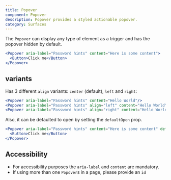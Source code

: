 ```yaml
---
title: Popover
component: Popover
description: Popover provides a styled actionable popover.
category: Surfaces
---
```


The `Popover` can display any type of element as a trigger and has the popover hidden by default.

```jsx live center
<Popover aria-label="Password hints" content="Here is some content">
  <Button>Click me</Button>
</Popover>
```

## variants

Has 3 different `align` variants: `center` (default), `left` and `right`:

```jsx live center
<Popover aria-label="Password hints" content="Hello World"/>
<Popover aria-label="Password hints" align="left" content="Hello World"/>
<Popover aria-label="Password hints" align="right" content="Hello World"/>
```

Also, it can be defaulted to open by setting the `defaultOpen` prop.

```jsx live center
<Popover aria-label="Password hints" content="Here is some content" defaultOpen>
  <Button>Click me</Button>
</Popover>
```

## Accessibility

- For accessibility purposes the `aria-label` and `content` are mandatory.
- If using more than one `Popover`s in a page, please provide an `id`
